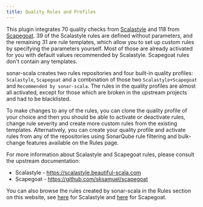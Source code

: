 ```yaml
---
title: Quality Rules and Profiles
---
```


This plugin integrates 70 quality checks from
[Scalastyle](https://scalastyle.beautiful-scala.com) and 118 from
[Scapegoat](https://github.com/sksamuel/scapegoat). 39 of the Scalastyle rules
are defined without parameters, and the remaining 31 are rule templates, which
allow you to set up custom rules by specifying the parameters yourself. Most of
those are already activated for you with default values recommended by
Scalastyle. Scapegoat rules don't contain any templates.

sonar-scala creates two rules repositories and four built-in quality profiles:
`Scalastyle`, `Scapegoat` and a combination of those two `Scalastyle+Scapegoat`
and `Recommended by sonar-scala`. The rules in the quality profiles are almost
all activated, except for those which are broken in the upstream projects and
had to be blacklisted.

To make changes to any of the rules, you can clone the quality profile of your
choice and then you should be able to activate or deactivate rules, change rule
severity and create more custom rules from the existing templates.
Alternatively, you can create your quality profile and activate rules from any
of the repositories using SonarQube rule filtering and bulk-change features
available on the Rules page.

For more information about Scalastyle and Scapegoat rules, please consult the
upstream documentation:

- Scalastyle - https://scalastyle.beautiful-scala.com
- Scapegoat - https://github.com/sksamuel/scapegoat

You can also browse the rules created by sonar-scala in the Rules section on
this website, see [here](../rules/scalastyle.mdx) for Scalastyle and
[here](../rules/scapegoat.mdx) for Scapegoat.
